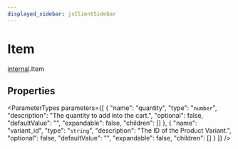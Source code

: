 ```yaml
---
displayed_sidebar: jsClientSidebar
---
```



# Item

[internal](../../modules/internal.mdx).Item

## Properties

<ParameterTypes parameters={[
  {
    "name": "quantity",
    "type": "`number`",
    "description": "The quantity to add into the cart.",
    "optional": false,
    "defaultValue": "",
    "expandable": false,
    "children": []
  },
  {
    "name": "variant_id",
    "type": "`string`",
    "description": "The ID of the Product Variant.",
    "optional": false,
    "defaultValue": "",
    "expandable": false,
    "children": []
  }
]} />

